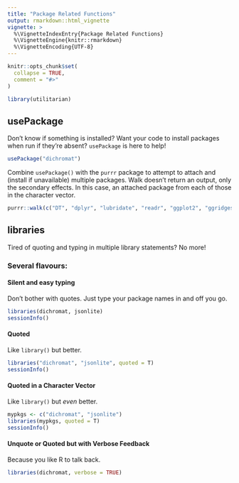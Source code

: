 ```yaml
---
title: "Package Related Functions"
output: rmarkdown::html_vignette
vignette: >
  %\VignetteIndexEntry{Package Related Functions}
  %\VignetteEngine{knitr::rmarkdown}
  %\VignetteEncoding{UTF-8}
---
```


```r
knitr::opts_chunk$set(
  collapse = TRUE,
  comment = "#>"
)
```

```r
library(utilitarian)
```

## usePackage  

Don't know if something is installed? Want your code to install packages when run if they're absent? `usePackage` is here to help!

```r

usePackage("dichromat")

```

Combine `usePackage()` with the `purrr` package to attempt to attach and (install if unavailable) multiple packages. 
Walk doesn't return an output, only the secondary effects. In this case, an attached package from each of those in the character vector.
```r
purrr::walk(c("DT", "dplyr", "lubridate", "readr", "ggplot2", "ggridges", "viridis", "hrbrthemes", "forcats", "tidyr"), ~ usePackage(.x))
```



## libraries  

Tired of quoting and typing in multiple library statements? No more!

### Several flavours:  

#### Silent and easy typing  

Don't bother with quotes. Just type your package names in and off you go. 

```r
libraries(dichromat, jsonlite)
sessionInfo()
```

#### Quoted  

Like `library()` but better.

```r
libraries("dichromat", "jsonlite", quoted = T)
sessionInfo()
```

#### Quoted in a Character Vector  

Like `library()` but *even* better.

```r
mypkgs <- c("dichromat", "jsonlite")
libraries(mypkgs, quoted = T)
sessionInfo()
```

#### Unquote or Quoted but with Verbose Feedback  

Because you like R to talk back. 

```r
libraries(dichromat, verbose = TRUE)
```

